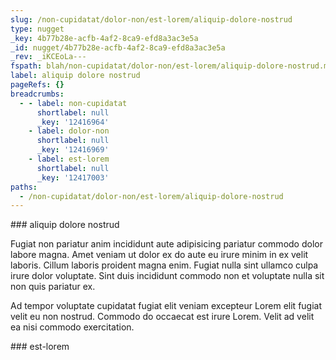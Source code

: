 ```yaml
---
slug: /non-cupidatat/dolor-non/est-lorem/aliquip-dolore-nostrud
type: nugget
_key: 4b77b28e-acfb-4af2-8ca9-efd8a3ac3e5a
_id: nugget/4b77b28e-acfb-4af2-8ca9-efd8a3ac3e5a
_rev: _iKCEoLa---
fspath: blah/non-cupidatat/dolor-non/est-lorem/aliquip-dolore-nostrud.md
label: aliquip dolore nostrud
pageRefs: {}
breadcrumbs:
  - - label: non-cupidatat
      shortlabel: null
      _key: '12416964'
    - label: dolor-non
      shortlabel: null
      _key: '12416969'
    - label: est-lorem
      shortlabel: null
      _key: '12417003'
paths:
  - /non-cupidatat/dolor-non/est-lorem/aliquip-dolore-nostrud
---
```


<NuggetArea>
<Nugget slug="/non-cupidatat/dolor-non/est-lorem/aliquip-dolore-nostrud" type="nugget" _key="4b77b28e-acfb-4af2-8ca9-efd8a3ac3e5a" _id="nugget/4b77b28e-acfb-4af2-8ca9-efd8a3ac3e5a" _rev="_iKCEoLa---" fspath="blah/non-cupidatat/dolor-non/est-lorem/aliquip-dolore-nostrud.md" label="aliquip dolore nostrud" paths="/non-cupidatat/dolor-non/est-lorem/aliquip-dolore-nostrud">
<NuggetBody>
### aliquip dolore nostrud

Fugiat non pariatur anim incididunt aute adipisicing pariatur commodo dolor labore magna. Amet veniam ut dolor ex do aute eu irure minim in ex velit laboris. Cillum laboris proident magna enim. Fugiat nulla sint ullamco culpa irure dolor voluptate. Sint duis incididunt commodo non et voluptate nulla sit non quis pariatur ex.

Ad tempor voluptate cupidatat fugiat elit veniam excepteur Lorem elit fugiat velit eu non nostrud. Commodo do occaecat est irure Lorem. Velit ad velit ea nisi commodo exercitation.

</NuggetBody>
<Breadcrumbs>
<Crumbs>
<Crumb _key="12416964" label="non-cupidatat" /><Crumb _key="12416969" label="dolor-non" /><Crumb _key="12417003" label="est-lorem" />
</Crumbs>
</Breadcrumbs>
</Nugget>

<NuggetsInbound>
</NuggetsInbound>
<NuggetsOutbound>
</NuggetsOutbound>
</NuggetArea>
<PassagesInbound>
<Passage direction="inbound" type="passage" _key="12417003" _id="passage/12417003" _rev="_iKCEoLW--A" label="est-lorem" passage="est-lorem" fspath="blah/non-cupidatat/dolor-non/est-lorem" paths="/non-cupidatat/dolor-non/est-lorem" slug="/non-cupidatat/dolor-non/est-lorem">
<NuggetBody>
### est-lorem

</NuggetBody>
<Breadcrumbs>
<Crumbs>
<Crumb _key="12416964" label="non-cupidatat" /><Crumb _key="12416969" label="dolor-non" />
</Crumbs>
</Breadcrumbs>
</Passage>

</PassagesInbound>
<PassagesOutbound>
</PassagesOutbound>